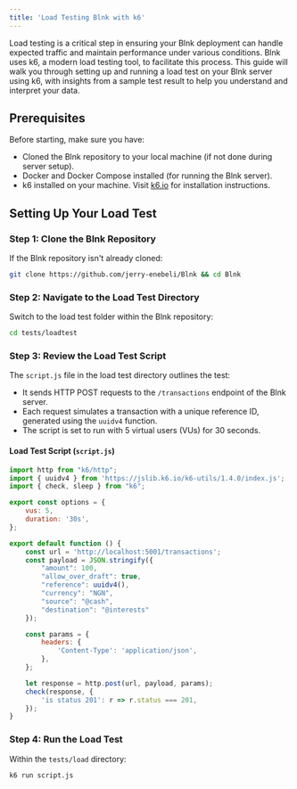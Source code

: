 ```yaml
---
title: 'Load Testing Blnk with k6'
---
```


Load testing is a critical step in ensuring your Blnk deployment can handle expected traffic and maintain performance under various conditions. Blnk uses k6, a modern load testing tool, to facilitate this process. This guide will walk you through setting up and running a load test on your Blnk server using k6, with insights from a sample test result to help you understand and interpret your data.

## Prerequisites

Before starting, make sure you have:

- Cloned the Blnk repository to your local machine (if not done during server setup).
- Docker and Docker Compose installed (for running the Blnk server).
- k6 installed on your machine. Visit [k6.io](https://k6.io/docs/getting-started/installation) for installation instructions.

## Setting Up Your Load Test

### Step 1: Clone the Blnk Repository

If the Blnk repository isn't already cloned:

```bash
git clone https://github.com/jerry-enebeli/Blnk && cd Blnk
```

### Step 2: Navigate to the Load Test Directory

Switch to the load test folder within the Blnk repository:

```bash
cd tests/loadtest
```

### Step 3: Review the Load Test Script

The `script.js` file in the load test directory outlines the test:

- It sends HTTP POST requests to the `/transactions` endpoint of the Blnk server.
- Each request simulates a transaction with a unique reference ID, generated using the `uuidv4` function.
- The script is set to run with 5 virtual users (VUs) for 30 seconds.

#### Load Test Script (`script.js`)

```javascript
import http from "k6/http";
import { uuidv4 } from 'https://jslib.k6.io/k6-utils/1.4.0/index.js';
import { check, sleep } from "k6";

export const options = {
    vus: 5,
    duration: '30s',
};

export default function () {
    const url = 'http://localhost:5001/transactions';
    const payload = JSON.stringify({
        "amount": 100,
        "allow_over_draft": true,
        "reference": uuidv4(),
        "currency": "NGN",
        "source": "@cash",
        "destination": "@interests"
    });

    const params = {
        headers: {
            'Content-Type': 'application/json',
        },
    };

    let response = http.post(url, payload, params);
    check(response, {
        'is status 201': r => r.status === 201,
    });
}
```

### Step 4: Run the Load Test
Within the `tests/load` directory:

```bash
k6 run script.js
```
